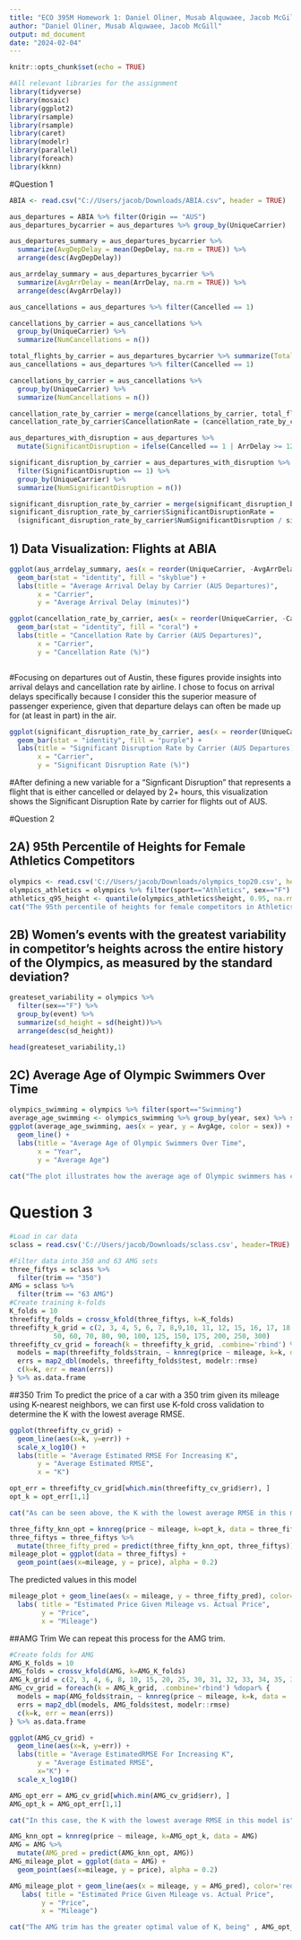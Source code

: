 ```yaml
---
title: "ECO 395M Homework 1: Daniel Oliner, Musab Alquwaee, Jacob McGill"
author: "Daniel Oliner, Musab Alquwaee, Jacob McGill"
output: md_document
date: "2024-02-04"
---
```


```r
knitr::opts_chunk$set(echo = TRUE)
```

```r
#All relevant libraries for the assignment
library(tidyverse)
library(mosaic)
library(ggplot2)
library(rsample)
library(rsample)
library(caret)
library(modelr)
library(parallel)
library(foreach)
library(kknn)
```

#Question 1

```r

ABIA <- read.csv("C://Users/jacob/Downloads/ABIA.csv", header = TRUE)

aus_departures = ABIA %>% filter(Origin == "AUS")
aus_departures_bycarrier = aus_departures %>% group_by(UniqueCarrier)

aus_departures_summary = aus_departures_bycarrier %>% 
  summarize(AvgDepDelay = mean(DepDelay, na.rm = TRUE)) %>%
  arrange(desc(AvgDepDelay))

aus_arrdelay_summary = aus_departures_bycarrier %>% 
  summarize(AvgArrDelay = mean(ArrDelay, na.rm = TRUE)) %>%
  arrange(desc(AvgArrDelay))

aus_cancellations = aus_departures %>% filter(Cancelled == 1)

cancellations_by_carrier = aus_cancellations %>% 
  group_by(UniqueCarrier) %>%
  summarize(NumCancellations = n())

total_flights_by_carrier = aus_departures_bycarrier %>% summarize(TotalFlights = n())
aus_cancellations = aus_departures %>% filter(Cancelled == 1)

cancellations_by_carrier = aus_cancellations %>% 
  group_by(UniqueCarrier) %>%
  summarize(NumCancellations = n())

cancellation_rate_by_carrier = merge(cancellations_by_carrier, total_flights_by_carrier, by = "UniqueCarrier")
cancellation_rate_by_carrier$CancellationRate = (cancellation_rate_by_carrier$NumCancellations / cancellation_rate_by_carrier$TotalFlights) * 100

aus_departures_with_disruption = aus_departures %>%
  mutate(SignificantDisruption = ifelse(Cancelled == 1 | ArrDelay >= 120, 1, 0))

significant_disruption_by_carrier = aus_departures_with_disruption %>%
  filter(SignificantDisruption == 1) %>%
  group_by(UniqueCarrier) %>%
  summarize(NumSignificantDisruption = n())

significant_disruption_rate_by_carrier = merge(significant_disruption_by_carrier, total_flights_by_carrier, by = "UniqueCarrier")
significant_disruption_rate_by_carrier$SignificantDisruptionRate = 
  (significant_disruption_rate_by_carrier$NumSignificantDisruption / significant_disruption_rate_by_carrier$TotalFlights) * 100
```

## 1) Data Visualization: Flights at ABIA

```r

ggplot(aus_arrdelay_summary, aes(x = reorder(UniqueCarrier, -AvgArrDelay), y = AvgArrDelay)) +
  geom_bar(stat = "identity", fill = "skyblue") +
  labs(title = "Average Arrival Delay by Carrier (AUS Departures)",
       x = "Carrier",
       y = "Average Arrival Delay (minutes)")

ggplot(cancellation_rate_by_carrier, aes(x = reorder(UniqueCarrier, -CancellationRate), y = CancellationRate)) +
  geom_bar(stat = "identity", fill = "coral") +
  labs(title = "Cancellation Rate by Carrier (AUS Departures)",
       x = "Carrier",
       y = "Cancellation Rate (%)")



```
#Focusing on departures out of Austin, these figures provide insights into arrival delays and cancellation rate by airline. I chose to focus on arrival delays specifically because I consider this the superior measure of passenger experience, given that departure delays can often be made up for (at least in part) in the air.

```r

ggplot(significant_disruption_rate_by_carrier, aes(x = reorder(UniqueCarrier, -SignificantDisruptionRate), y = SignificantDisruptionRate)) +
  geom_bar(stat = "identity", fill = "purple") +
  labs(title = "Significant Disruption Rate by Carrier (AUS Departures)",
       x = "Carrier",
       y = "Significant Disruption Rate (%)")

```

#After defining a new variable for a "Signficant Disruption" that represents a flight that is either cancelled or delayed by 2+ hours, this visualization shows the Significant Disruption Rate by carrier for flights out of AUS. 



#Question 2

## 2A) 95th Percentile of Heights for Female Athletics Competitors 

```r
olympics <- read.csv('C://Users/jacob/Downloads/olympics_top20.csv', header=TRUE)
olympics_athletics = olympics %>% filter(sport=="Athletics", sex=="F")
athletics_q95_height <- quantile(olympics_athletics$height, 0.95, na.rm = TRUE)
cat("The 95th percentile of heights for female competitors in Athletics events is:", athletics_q95_height, "centimeters\n")
```

## 2B) Women's events with the greatest variability in competitor's heights across the entire history of the Olympics, as measured by the standard deviation?

```r

greateset_variability = olympics %>%
  filter(sex=="F") %>%
  group_by(event) %>%
  summarize(sd_height = sd(height))%>%
  arrange(desc(sd_height))

head(greateset_variability,1)


```



## 2C) Average Age of Olympic Swimmers Over Time

```r
olympics_swimming = olympics %>% filter(sport=="Swimming")
average_age_swimming <- olympics_swimming %>% group_by(year, sex) %>% summarize(AvgAge = mean(age, na.rm = TRUE))
ggplot(average_age_swimming, aes(x = year, y = AvgAge, color = sex)) +
  geom_line() +
  labs(title = "Average Age of Olympic Swimmers Over Time",
       x = "Year",
       y = "Average Age")
       
cat("The plot illustrates how the average age of Olympic swimmers has changed over time, stratified by gender.")
```

# Question 3
```r
#Load in car data
sclass = read.csv('C://Users/jacob/Downloads/sclass.csv', header=TRUE)

#Filter data into 350 and 63 AMG sets
three_fiftys = sclass %>%
  filter(trim == "350")
AMG = sclass %>%
  filter(trim == "63 AMG")
#Create training k-folds
K_folds = 10
threefifty_folds = crossv_kfold(three_fiftys, k=K_folds)
threefifty_k_grid = c(2, 3, 4, 5, 6, 7, 8,9,10, 11, 12, 15, 16, 17, 18, 19, 20, 22, 25, 27, 30, 32, 35, 37, 40, 45,
           50, 60, 70, 80, 90, 100, 125, 150, 175, 200, 250, 300)
threefifty_cv_grid = foreach(k = threefifty_k_grid, .combine='rbind') %dopar% {
  models = map(threefifty_folds$train, ~ knnreg(price ~ mileage, k=k, data = ., use.all=FALSE))
  errs = map2_dbl(models, threefifty_folds$test, modelr::rmse)
  c(k=k, err = mean(errs))
} %>% as.data.frame
```
##350 Trim
To predict the price of a car with a 350 trim given its mileage using K-nearest neighbors, we can first use K-fold cross validation to determine the K with the lowest average RMSE.


```r
ggplot(threefifty_cv_grid) + 
  geom_line(aes(x=k, y=err)) + 
  scale_x_log10() +
  labs(title = "Average Estimated RMSE For Increasing K",
       y = "Average Estimated RMSE",
       x = "K")
```
```r
opt_err = threefifty_cv_grid[which.min(threefifty_cv_grid$err), ]
opt_k = opt_err[1,1]

cat("As can be seen above, the K with the lowest average RMSE in this model is", opt_k,". As this is the most optimal RMSE, we will then use it to model price given mileage. ")
```
```r
three_fifty_knn_opt = knnreg(price ~ mileage, k=opt_k, data = three_fiftys)
three_fiftys = three_fiftys %>% 
  mutate(three_fifty_pred = predict(three_fifty_knn_opt, three_fiftys))
mileage_plot = ggplot(data = three_fiftys) +
  geom_point(aes(x=mileage, y = price), alpha = 0.2)
```
The predicted values in this model 
```r
mileage_plot + geom_line(aes(x = mileage, y = three_fifty_pred), color='red', size=1.5) + 
  labs( title = "Estimated Price Given Mileage vs. Actual Price",
        y = "Price",
        x = "Mileage")

```

##AMG Trim
We can repeat this process for the AMG trim.

```r
#Create folds for AMG
AMG_K_folds = 10
AMG_folds = crossv_kfold(AMG, k=AMG_K_folds)
AMG_k_grid = c(2, 3, 4, 6, 8, 10, 15, 20, 25, 30, 31, 32, 33, 34, 35, 36, 37, 38, 39, 40, 41, 42, 43, 44, 45, 46, 47, 48, 49, 50, 55, 60, 61, 62, 63, 64, 65, 70, 75, 80, 85, 90, 100, 125, 150, 175, 200, 250, 300)
AMG_cv_grid = foreach(k = AMG_k_grid, .combine='rbind') %dopar% {
  models = map(AMG_folds$train, ~ knnreg(price ~ mileage, k=k, data = ., use.all=FALSE))
  errs = map2_dbl(models, AMG_folds$test, modelr::rmse)
  c(k=k, err = mean(errs))
} %>% as.data.frame
```

```r
ggplot(AMG_cv_grid) + 
  geom_line(aes(x=k, y=err)) + 
  labs(title = "Average EstimatedRMSE For Increasing K",
       y = "Average Estimated RMSE",
       x="K") + 
  scale_x_log10()
```

```r
AMG_opt_err = AMG_cv_grid[which.min(AMG_cv_grid$err), ]
AMG_opt_k = AMG_opt_err[1,1]

cat("In this case, the K with the lowest average RMSE in this model is", AMG_opt_k,". We will then use it to model price given mileage for cars with an AMG trim. ")
```

```r
AMG_knn_opt = knnreg(price ~ mileage, k=AMG_opt_k, data = AMG)
AMG = AMG %>% 
  mutate(AMG_pred = predict(AMG_knn_opt, AMG))
AMG_mileage_plot = ggplot(data = AMG) +
  geom_point(aes(x=mileage, y = price), alpha = 0.2)
```

```r

AMG_mileage_plot + geom_line(aes(x = mileage, y = AMG_pred), color='red', size=1.5) +
   labs( title = "Estimated Price Given Mileage vs. Actual Price",
        y = "Price",
        x = "Mileage")


```
```r
cat("The AMG trim has the greater optimal value of K, being" , AMG_opt_k,"versus the 350's optimal value of", opt_k, ". One potential explanation may be that there are more cars with an AMG trim, 1,413, compared to the 416 cars with a 350 trim. Since the 350 has less datapoints, it would take a relatively lower K to introduce greater bias into the model when compared to the AMG trim (since a greater K would 'cover' more datapoints). Balancing variance and bias in an optimal manner would then require choosing a smaller K compared to AMG, which has a greater amount of datapoints.")
```